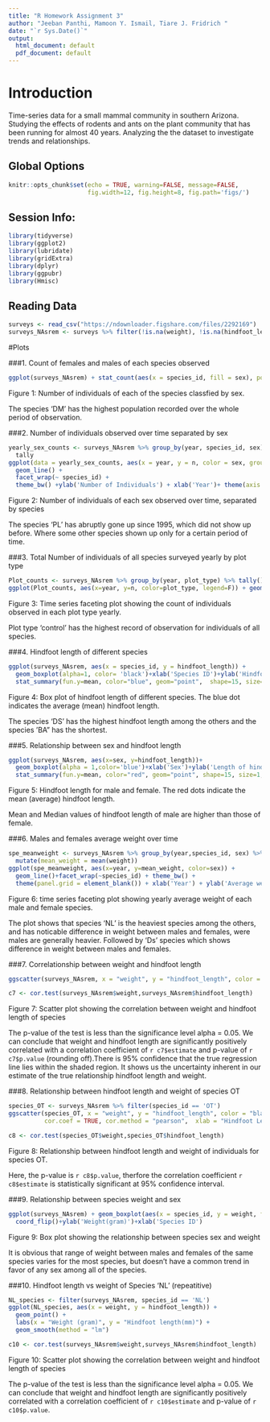 ```yaml
---
title: "R Homework Assignment 3"
author: "Jeeban Panthi, Mamoon Y. Ismail, Tiare J. Fridrich "
date: "`r Sys.Date()`"
output:
  html_document: default
  pdf_document: default
---
```


# Introduction

Time-series data for a small mammal community in southern Arizona. Studying the effects of rodents and ants on the plant community that has been running for almost 40 years. Analyzing the the dataset to investigate trends and relationships. 

## Global Options

```r
knitr::opts_chunk$set(echo = TRUE, warning=FALSE, message=FALSE,
                      fig.width=12, fig.height=8, fig.path='figs/')
```


## Session Info:

```r
library(tidyverse)
library(ggplot2)
library(lubridate)
library(gridExtra)
library(dplyr)
library(ggpubr)
library(Hmisc)
```

## Reading Data

```r
surveys <- read_csv("https://ndownloader.figshare.com/files/2292169")
surveys_NAsrem <- surveys %>% filter(!is.na(weight), !is.na(hindfoot_length), !is.na(sex), species_id != "")
```

#Plots

###1. Count of females and males of each species observed 
```r
ggplot(surveys_NAsrem) + stat_count(aes(x = species_id, fill = sex), position = "dodge")+ylab('Number of individuals recorded')+xlab('Species ID')+theme(axis.text.x = element_text(angle = 90))
```
Figure 1: Number of individuals of each of the species classfied by sex.

The species 'DM' has the highest population recorded over the whole period of observation.


###2. Number of individuals observed over time separated by sex 
```r
yearly_sex_counts <- surveys_NAsrem %>% group_by(year, species_id, sex) %>%
  tally
ggplot(data = yearly_sex_counts, aes(x = year, y = n, color = sex, group = sex)) +
  geom_line() +
  facet_wrap(~ species_id) +
  theme_bw() +ylab('Number of Individuals') + xlab('Year')+ theme(axis.text.x = element_text(angle = 90))
```
Figure 2: Number of individuals of each sex observed over time, separated by species

The species 'PL' has abruptly gone up since 1995, which did not show up before. Where some other species shown up only for a certain period of time. 

###3. Total Number of individuals of all species surveyed yearly by plot type
```r
Plot_counts <- surveys_NAsrem %>% group_by(year, plot_type) %>% tally()
ggplot(Plot_counts, aes(x=year, y=n, color=plot_type, legend=F)) + geom_line()+facet_wrap(~plot_type)
```
Figure 3: Time series faceting plot showing the count of individuals observed in each plot type yearly.

Plot type 'control' has the highest record of observation for individuals of all species.

###4.	Hindfoot length of different species
```r
ggplot(surveys_NAsrem, aes(x = species_id, y = hindfoot_length)) +
  geom_boxplot(alpha=1, color= 'black')+xlab('Species ID')+ylab('Hindfoot length (mm)')+
  stat_summary(fun.y=mean, color="blue", geom="point",  shape=15, size=1,show_guide = T,show.legend = T)+ theme(axis.text.x = element_text(angle = 90))
```
Figure 4: Box plot of hindfoot length of different species. The blue dot indicates the average (mean) hindfoot length.

The species 'DS' has the highest hindfoot length among the others and the species 'BA" has the shortest. 

###5. Relationship between sex and hindfoot length
```r
ggplot(surveys_NAsrem, aes(x=sex, y=hindfoot_length))+
  geom_boxplot(alpha = 1,color='blue')+xlab('Sex')+ylab('Length of hindfoot (mm)')+
  stat_summary(fun.y=mean, color="red", geom="point", shape=15, size=1,show_guide = T, show.legend = T) + theme_bw()
```
Figure 5: Hindfoot length for male and female. The red dots indicate the mean (average) hindfoot length. 

Mean and Median values of hindfoot length of male are higher than those of female.

###6. Males and females average weight over time
```r
spe_meanweight <- surveys_NAsrem %>% group_by(year,species_id, sex) %>%
  mutate(mean_weight = mean(weight))
ggplot(spe_meanweight, aes(x=year, y=mean_weight, color=sex)) +
  geom_line()+facet_wrap(~species_id) + theme_bw() +
  theme(panel.grid = element_blank()) + xlab('Year') + ylab('Average weight (gram)') + theme(axis.text.x = element_text(colour = "grey20", size = 10, angle = 90, hjust = 0.5, vjust = 0.5))
```
Figure 6: time series faceting plot showing yearly average weight of each male and female species.

The plot shows that species 'NL' is the heaviest species among the others, and has noticable difference in weight between males and females, were males are generally heavier. Followed by 'Ds' species which  shows difference in weight between males and females. 

###7. Correlationship between weight and hindfoot length
```r
ggscatter(surveys_NAsrem, x = "weight", y = "hindfoot_length", color = "black", shape = 21, size = 2, add = "reg.line", conf.int = TRUE, cor.coef = TRUE, cor.method = "pearson",  xlab = "Hindfoot Length (mm)", ylab = "Weight (gram)")

c7 <- cor.test(surveys_NAsrem$weight,surveys_NAsrem$hindfoot_length)
```
Figure 7: Scatter plot showing the correlation between weight and hindfoot length of species

The p-value of the test is less than the significance level alpha = 0.05. We can conclude that weight and hindfoot length are significantly positively correlated with a correlation coefficient of `r c7$estimate` and p-value of `r c7$p.value` (rounding off).There is 95% confidence that the true regression line lies within the shaded region. It shows us the uncertainty inherent in our estimate of the true relationship hindfoot length and weight.

###8. Relationship between hindfoot length and weight of species OT
```r
species_OT <- surveys_NAsrem %>% filter(species_id == 'OT')
ggscatter(species_OT, x = "weight", y = "hindfoot_length", color = "black", shape = 21, size = 2, add = "reg.line", conf.int = TRUE, 
          cor.coef = TRUE, cor.method = "pearson",  xlab = "Hindfoot Length (mm)", ylab = "Weight (gram)")

c8 <- cor.test(species_OT$weight,species_OT$hindfoot_length)
```
Figure 8: Relationship between hindfoot length and weight of individuals for species OT. 

Here, the p-value is `r c8$p.value`, therfore the correlation coefficient `r c8$estimate` is statistically significant at 95% confidence interval.

###9. Relationship between species weight and sex
```r
ggplot(surveys_NAsrem) + geom_boxplot(aes(x = species_id, y = weight, fill = sex)) +
  coord_flip()+ylab('Weight(gram)')+xlab('Species ID')
```
Figure 9: Box plot showing the relationship between species sex and weight

It is obvious that range of weight between males and females of the same species varies for the most species, but doesn't have a common trend in favor of any sex among all of the species. 

###10. Hindfoot length vs weight of Species 'NL' (repeatitive)
```r
NL_species <- filter(surveys_NAsrem, species_id == 'NL')
ggplot(NL_species, aes(x = weight, y = hindfoot_length)) +
  geom_point() +
  labs(x = "Weight (gram)", y = "Hindfoot length(mm)") +  
  geom_smooth(method = "lm")

c10 <- cor.test(surveys_NAsrem$weight,surveys_NAsrem$hindfoot_length)
```
Figure 10: Scatter plot showing the correlation between weight and hindfoot length of species

The p-value of the test is less than the significance level alpha = 0.05. We can conclude that weight and hindfoot length are significantly positively correlated with a correlation coefficient of `r c10$estimate` and p-value of `r c10$p.value`.
